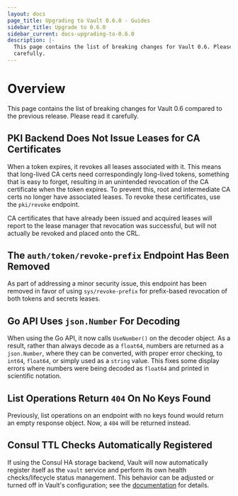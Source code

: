 ```yaml
---
layout: docs
page_title: Upgrading to Vault 0.6.0 - Guides
sidebar_title: Upgrade to 0.6.0
sidebar_current: docs-upgrading-to-0.6.0
description: |-
  This page contains the list of breaking changes for Vault 0.6. Please read it
  carefully.
---
```


# Overview

This page contains the list of breaking changes for Vault 0.6 compared to the
previous release. Please read it carefully.

## PKI Backend Does Not Issue Leases for CA Certificates

When a token expires, it revokes all leases associated with it. This means that
long-lived CA certs need correspondingly long-lived tokens, something that is
easy to forget, resulting in an unintended revocation of the CA certificate
when the token expires. To prevent this, root and intermediate CA certs no
longer have associated leases. To revoke these certificates, use the
`pki/revoke` endpoint.

CA certificates that have already been issued and acquired leases will report
to the lease manager that revocation was successful, but will not actually be
revoked and placed onto the CRL.

## The `auth/token/revoke-prefix` Endpoint Has Been Removed

As part of addressing a minor security issue, this endpoint has been removed in
favor of using `sys/revoke-prefix` for prefix-based revocation of both tokens
and secrets leases.

## Go API Uses `json.Number` For Decoding

When using the Go API, it now calls `UseNumber()` on the decoder object. As a
result, rather than always decode as a `float64`, numbers are returned as a
`json.Number`, where they can be converted, with proper error checking, to
`int64`, `float64`, or simply used as a `string` value. This fixes some display
errors where numbers were being decoded as `float64` and printed in scientific
notation.

## List Operations Return `404` On No Keys Found

Previously, list operations on an endpoint with no keys found would return an
empty response object. Now, a `404` will be returned instead.

## Consul TTL Checks Automatically Registered

If using the Consul HA storage backend, Vault will now automatically register
itself as the `vault` service and perform its own health checks/lifecycle
status management. This behavior can be adjusted or turned off in Vault's
configuration; see the
[documentation](/docs/configuration/storage/consul/#check_timeout)
for details.
